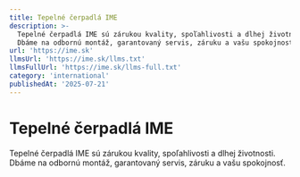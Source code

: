 ```yaml
---
title: Tepelné čerpadlá IME
description: >-
  Tepelné čerpadlá IME sú zárukou kvality, spoľahlivosti a dlhej životnosti.
  Dbáme na odbornú montáž, garantovaný servis, záruku a vašu spokojnosť.
url: 'https://ime.sk'
llmsUrl: 'https://ime.sk/llms.txt'
llmsFullUrl: 'https://ime.sk/llms-full.txt'
category: 'international'
publishedAt: '2025-07-21'
---
```


# Tepelné čerpadlá IME

Tepelné čerpadlá IME sú zárukou kvality, spoľahlivosti a dlhej životnosti. Dbáme na odbornú montáž, garantovaný servis, záruku a vašu spokojnosť.
